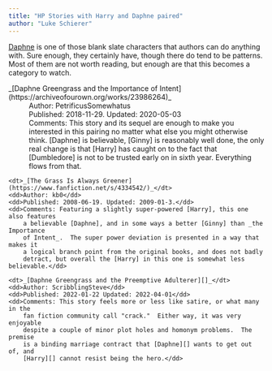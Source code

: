 ```yaml
---
title: "HP Stories with Harry and Daphne paired"
author: "Luke Schierer"
---
```


[Daphne][] is one of those blank slate characters that authors can do anything
with.  Sure enough, they certainly have, though there do tend to be patterns.
Most of them are not worth reading, but enough are that this becomes a category
to watch.

<dl>
    <dt>_[Daphne Greengrass and the Importance of Intent](https://archiveofourown.org/works/23986264)_</dt>
    <dd>Author: PetrificusSomewhatus</dd>
    <dd>Published: 2018-11-29. Updated: 2020-05-03</dd>
    <dd>Comments: This story and its sequel are enough to make you interested in
        this pairing no matter what else you might otherwise think.  [Daphne] is
        believable, [Ginny] is reasonably well done, the only real change is that
        [Harry] has caught on to the fact that [Dumbledore] is not to be trusted early
        on in sixth year.  Everything flows from that.</dd>

    <dt>_[The Grass Is Always Greener](https://www.fanfiction.net/s/4334542/)_</dt>
    <dd>Author: kb0</dd>
    <dd>Published: 2008-06-19. Updated: 2009-01-3.</dd>
    <dd>Comments: Featuring a slightly super-powered [Harry], this one also features
        a believable [Daphne], and in some ways a better [Ginny] than _the Importance
        of Intent_.  The super power deviation is presented in a way that makes it
        a logical branch point from the original books, and does not badly
        detract, but overall the [Harry] in this one is somewhat less believable.</dd>

    <dt>_[Daphne Greengrass and the Preemptive Adulterer][]_</dt>
    <dd>Author: ScribblingSteve</dd>
    <dd>Published: 2022-01-22 Updated: 2022-04-01</dd>
    <dd>Comments: This story feels more or less like satire, or what many in the
        fan fiction community call "crack."  Either way, it was very enjoyable
        despite a couple of minor plot holes and homonym problems.  The premise
        is a binding marriage contract that [Daphne][] wants to get out of, and
        [Harry][] cannot resist being the hero.</dd>
</dl>

[Daphne Greengrass and the Preemptive Adulterer]: <https://archiveofourown.org/works/36587794>

[Harry]: </harrypedia/people/potter/harry_james>

[Daphne]: </harrypedia/people/greengrass/daphne>

[Ginny]: </harrypedia/people/weasley/ginevra_molly>

[Dumbledore]: </harrypedia/people/weasley/dumbledore/albus_percival_wulfric_brian>
